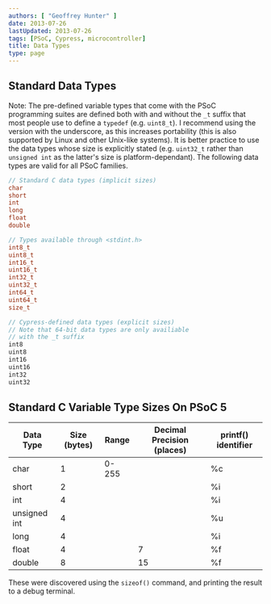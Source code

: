 ```yaml
---
authors: [ "Geoffrey Hunter" ]
date: 2013-07-26
lastUpdated: 2013-07-26
tags: [PSoC, Cypress, microcontroller]
title: Data Types
type: page
---
```


## Standard Data Types

Note: The pre-defined variable types that come with the PSoC programming suites are defined both with and without the `_t` suffix that most people use to define a `typedef` (e.g. `uint8_t`). I recommend using the version with the underscore, as this increases portability (this is also supported by Linux and other Unix-like systems). It is better practice to use the data types whose size is explicitly stated (e.g. `uint32_t` rather than `unsigned int` as the latter's size is platform-dependant). The following data types are valid for all PSoC families.

```c
// Standard C data types (implicit sizes)
char
short
int
long
float
double

// Types available through <stdint.h>
int8_t
uint8_t
int16_t
uint16_t
int32_t
uint32_t
int64_t
uint64_t
size_t

// Cypress-defined data types (explicit sizes)
// Note that 64-bit data types are only availiable
// with the _t suffix
int8
uint8
int16
uint16
int32
uint32
```

## Standard C Variable Type Sizes On PSoC 5

<table>
    <thead>
        <tr>
            <th>Data Type</th>
            <th>Size (bytes)</th>
            <th>Range</th>
            <th>Decimal Precision (places)</th>
            <th>printf() identifier</th>
        </tr>
    </thead>
<tbody><tr >
<td >char</td>
<td >1</td>
<td >0-255</td>
<td > </td>
<td >%c</td>
</tr><tr >
<td >short</td>
<td >2</td>
<td > </td>
<td > </td>
<td >%i</td>
</tr><tr >
<td >int</td>
<td >4</td>
<td > </td>
<td > </td>
<td >%i</td>
</tr><tr >
<td >unsigned int</td>
<td >4</td>
<td > </td>
<td > </td>
<td >%u</td>
</tr><tr >
<td >long</td>
<td >4</td>
<td > </td>
<td > </td>
<td >%i</td>
</tr><tr >
<td >float</td>
<td >4</td>
<td > </td>
<td >7</td>
<td >%f</td>
</tr><tr >
<td >double</td>
<td >8</td>
<td > </td>
<td >15</td>
<td >%f</td>
</tr></tbody></table>

These were discovered using the `sizeof()` command, and printing the result to a debug terminal.
